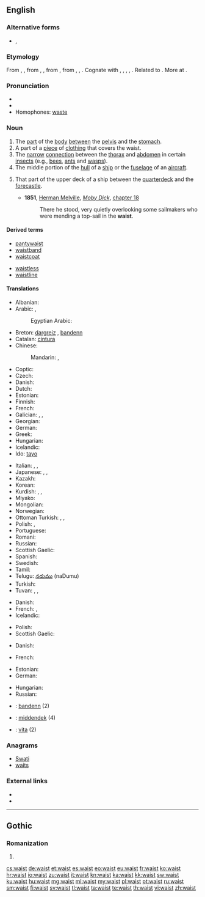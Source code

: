 ==English==

===Alternative forms===
* {{l|en|waste}}, {{l|en|wast}} {{qualifier|obsolete}}

===Etymology===
From {{etyl|enm|en}} {{term|waste|lang=enm}}, {{term|wast||stature, waist|lang=enm}}, from {{etyl|ang|en}} {{recons|wæst|wǣst|lang=ang}}, {{recons|wæxt|wǣxt|lang=ang}}, from {{etyl|gem-pro|en}} {{recons|wahstuz||growth, development, stature, build|lang=gem-pro}}, from {{etyl|ine-pro|en}} {{recons|aweks-|lang=ine-pro}}, {{recons|auks-|lang=ine-pro}}, {{recons|weks-||to multiply, increase|lang=ine-pro}}. Cognate with {{etyl|gmh|-}} {{term|wahst||growth|lang=gmh}}, {{etyl|da|-}} {{term|vækst||growth|lang=da}}, {{etyl|sv|-}} {{term|växt||growth, development, size|lang=sv}}, {{etyl|is|-}} {{term|vöxtur||growth|lang=is}}, {{etyl|got|-}} {{term|||tr=wahstus|growth|lang=got}}. Related to {{etyl|ang|-}} {{term|weaxan||to grow, increase|lang=ang}}. More at {{l|en|wax}}.

===Pronunciation===
* {{IPA|/weɪst/}}
* {{rhymes|eɪst}}
* Homophones: [[waste]]

===Noun===
{{en-noun}}

# The [[part]] of the [[body]] [[between]] the [[pelvis]] and the [[stomach]].
# A part of a [[piece]] of [[clothing]] that covers the waist.
# The [[narrow]] [[connection]] between the [[thorax]] and [[abdomen]] in certain [[insect]]s (e.g., [[bee]]s, [[ant]]s and [[wasp]]s).
# The middle portion of the [[hull]] of a [[ship]] or the [[fuselage]] of an [[aircraft]].
# {{context|nautical}} That part of the upper deck of a ship between the [[quarterdeck]] and the [[forecastle]].
#*'''1851''', [[w:Herman Melville|Herman Melville]], ''[[w:Moby Dick|Moby Dick]]'', [[s:Moby-Dick/Chapter 18|chapter 18]]
#*:There he stood, very quietly overlooking some sailmakers who were mending a top-sail in the '''waist'''.
====Derived terms====
{{rel-top|terms derived from waist}}
* [[pantywaist]]
* [[waistband]]
* [[waistcoat]]
{{rel-mid}}
* [[waistless]]
* [[waistline]]
{{rel-bottom}}

====Translations====
{{trans-top|part of the body between the pelvis and the stomach}}
* Albanian: {{t+|sq|bel|m}}
* Arabic: {{t-|ar|خصر|m|tr=xaṣr}},  {{t-|ar|وسط|m|tr=wasaṭ}}
*: Egyptian Arabic: {{tø|arz|وسط|m|tr=weṣṭ|sc=Arab}}
* Breton: [[dargreiz]] {{m}}, [[bandenn]] {{f}}
* Catalan: [[cintura]] {{f}}
* Chinese:
*: Mandarin: {{t-|cmn|腰|tr=yāo|sc=Hani}},  {{t|cmn|腰部|tr=yāobù|sc=Hani}}
* Coptic: {{tø|cop|ϯⲡⲓ|f|tr=dibi, tipi}}
* Czech: {{t+|cs|pas|m}}
* Danish: {{t-|da|talje|c}}
* Dutch: {{t+|nl|middel|n}}
* Estonian: {{t-|et|vöökoht}}
* Finnish: {{t+|fi|vyötärö}}
* French: {{t+|fr|taille|f}}
* Galician: {{t+|gl|cintura|f}}, {{t+|gl|van|m}}, {{t-|gl|cós|m}}
* Georgian: {{t+|ka|წელი|sc=Geor|tr=celi}}
* German: {{t+|de|Taille|f}}
* Greek: {{t+|el|μέση|f}}
* Hungarian: {{t+|hu|derék}}
* Icelandic: {{t+|is|mitti|n}}
* Ido: [[tayo]]
{{trans-mid}}
* Italian: {{t+|it|vita|f}}, {{t+|it|cintura|f}}, {{t+|it|cintola|f}}
* Japanese: {{t-|ja|胴のくびれ|tr=どうのくびれ, dō-no kubire}}, {{t-|ja|腰部|tr=ようぶ, yōbu}},  {{t-|ja|胴回り|tr=どうまわり, dōmawari}}
* Kazakh: {{t-|kk|бел|tr=bel|sc=Cyrl}}
* Korean: {{t+|ko|허리|tr=heori|sc=Kore}}
* Kurdish: {{t+|ku|navteng|f}}, {{t+|ku|newq|f}}, {{t+|ku|که‌مه‌ر|sc=ku-Arab}}
* Miyako: {{tø|mvi|ヨーラ|tr=jōra}}
* Mongolian: {{t|mn|бэлхүүс|tr=belhüüs|sc=Cyrl}}
* Norwegian: {{t-|no|midje}}
* Ottoman Turkish: {{tø|ota|بل|tr=bel|sc=ota-Arab}}, {{tø|ota|بيل|tr=bîl|sc=ota-Arab}}, {{tø|ota|کمر|tr=kemer|sc=ota-Arab}}
* Polish: {{t+|pl|talia|f}}, {{t+|pl|pas|m}}
* Portuguese: {{t+|pt|cintura|f}}
* Romani: {{tø|rom|mashkar|m}}
* Russian: {{t+|ru|талия|f|tr=tálija}}
* Scottish Gaelic: {{t-|gd|meadhan|m}}
* Spanish: {{t+|es|cintura|f}}
* Swedish: {{t+|sv|midja}}
* Tamil: {{t+|ta|இடுப்பு|sc=Taml}}
* Telugu: [[నడుము]] (naDumu)
* Turkish: {{t+|tr|bel}}
* Tuvan: {{tø|tyv|бел кежик|tr=bel kežik}}, {{tø|tyv|бел кеш|tr=bel keš}}, {{tø|tyv|бел кежи|tr=bel keži}}
{{trans-bottom}}

{{trans-top|a part of a piece of clothing that covers the waist}}
* Danish: {{t-|da|talje|c}}
* French: {{t+|fr|taille|f}}, {{t+|fr|ceinture|f}}
* Icelandic: {{t+|is|mitti|n}}
{{trans-mid}}
* Polish: {{t+|pl|pas|m}}
* Scottish Gaelic: {{t-|gd|meadhan|m}}
{{trans-bottom}}

{{trans-top|the narrow connection between the thorax and abdomen in certain insects}}
* Danish: {{t-|da|hvepsetalje|c}}
{{trans-mid}}
* French: {{t+|fr|taille|f}}
{{trans-bottom}}

{{trans-top|the middle portion of the hull of a ship or the fuselage of an aircraft}}
* Estonian: {{t-|et|kesktekk}}
* German: {{t+|de|Rumpf|m}}
{{trans-mid}}
* Hungarian: {{t+|hu|törzs}}
* Russian: {{t+|ru|шкафут|m}}
{{trans-bottom}}

{{checktrans-top}}
* {{ttbc|br}}: [[bandenn]] {{f}} (2)
* {{ttbc|nl}}: [[middendek]] {{n}} (4)
* {{ttbc|it}}: [[vita#Italian|vita]] {{f}} (2)
{{trans-bottom}}

===Anagrams===
* [[Swati#English|Swati]]
* [[waits#English|waits]]

===External links===
* {{projectlink|1911|Waist}}
* {{projectlink|Wikipedia|Waist (disambiguation)|Waist}}

----

==Gothic==

===Romanization===
{{got-rom}}

# {{got-romanization of|𐍅𐌰𐌹𐍃𐍄}}

[[cs:waist]]
[[de:waist]]
[[et:waist]]
[[es:waist]]
[[eo:waist]]
[[eu:waist]]
[[fr:waist]]
[[ko:waist]]
[[hr:waist]]
[[io:waist]]
[[zu:waist]]
[[it:waist]]
[[kn:waist]]
[[ka:waist]]
[[kk:waist]]
[[sw:waist]]
[[ku:waist]]
[[hu:waist]]
[[mg:waist]]
[[ml:waist]]
[[my:waist]]
[[pl:waist]]
[[pt:waist]]
[[ru:waist]]
[[sm:waist]]
[[fi:waist]]
[[sv:waist]]
[[tl:waist]]
[[ta:waist]]
[[te:waist]]
[[th:waist]]
[[vi:waist]]
[[zh:waist]]